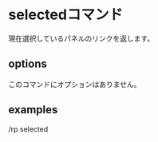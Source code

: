 
# selectedコマンド
現在選択しているパネルのリンクを返します。

## options
このコマンドにオプションはありません。

## examples
<CommandBox>
    /rp selected
</CommandBox>